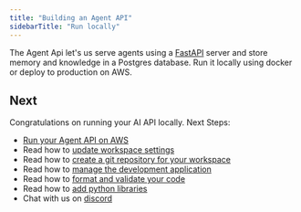 ```yaml
---
title: "Building an Agent API"
sidebarTitle: "Run locally"
---
```


The Agent Api let's us serve agents using a [FastAPI](https://fastapi.tiangolo.com/) server and store memory and knowledge in a Postgres database. Run it locally using docker or deploy to production on AWS.

<Snippet file="setup.mdx" />

<Snippet file="create-agent-api-codebase.mdx" />

<Snippet file="run-agent-api-and-database.mdx" />

<Snippet file="agent-api-build-your-ai-product.mdx" />

<Snippet file="stop-local-workspace.mdx" />

## Next

Congratulations on running your AI API locally. Next Steps:

- [Run your Agent API on AWS](/workspaces/agent-api/aws)
- Read how to [update workspace settings](/workspaces/workspace-management/workspace-settings)
- Read how to [create a git repository for your workspace](/workspaces/workspace-management/git-repo)
- Read how to [manage the development application](/workspaces/workspace-management/development-app)
- Read how to [format and validate your code](/workspaces/workspace-management/format-and-validate)
- Read how to [add python libraries](/workspaces/workspace-management/install)
- Chat with us on [discord](https://discord.gg/4MtYHHrgA8)
